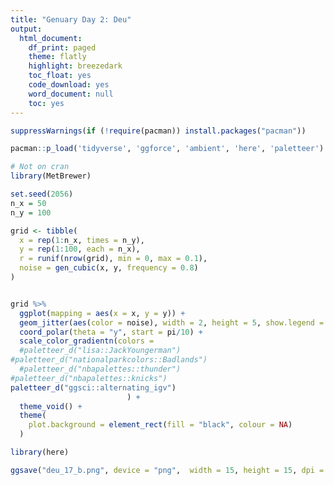```yaml
---
title: "Genuary Day 2: Deu"
output:
  html_document:
    df_print: paged
    theme: flatly
    highlight: breezedark
    toc_float: yes
    code_download: yes
    word_document: null
    toc: yes
---
```



```r
suppressWarnings(if (!require(pacman)) install.packages("pacman"))

pacman::p_load('tidyverse', 'ggforce', 'ambient', 'here', 'paletteer')

# Not on cran
library(MetBrewer)
```



```r
set.seed(2056)
n_x = 50
n_y = 100

grid <- tibble(
  x = rep(1:n_x, times = n_y),
  y = rep(1:100, each = n_x),
  r = runif(nrow(grid), min = 0, max = 0.1),
  noise = gen_cubic(x, y, frequency = 0.8)
)


grid %>% 
  ggplot(mapping = aes(x = x, y = y)) +
  geom_jitter(aes(color = noise), width = 2, height = 5, show.legend = F, alpha = 1, size = 0.5) +
  coord_polar(theta = "y", start = pi/10) +
  scale_color_gradientn(colors =
  #paletteer_d("lisa::JackYoungerman")
#paletteer_d("nationalparkcolors::Badlands")
  #paletteer_d("nbapalettes::thunder")
#paletteer_d("nbapalettes::knicks")
paletteer_d("ggsci::alternating_igv")
                          ) +
  theme_void() +
  theme(
    plot.background = element_rect(fill = "black", colour = NA)
  )
```





```r
library(here)

ggsave("deu_17_b.png", device = "png",  width = 15, height = 15, dpi = 700)
```

